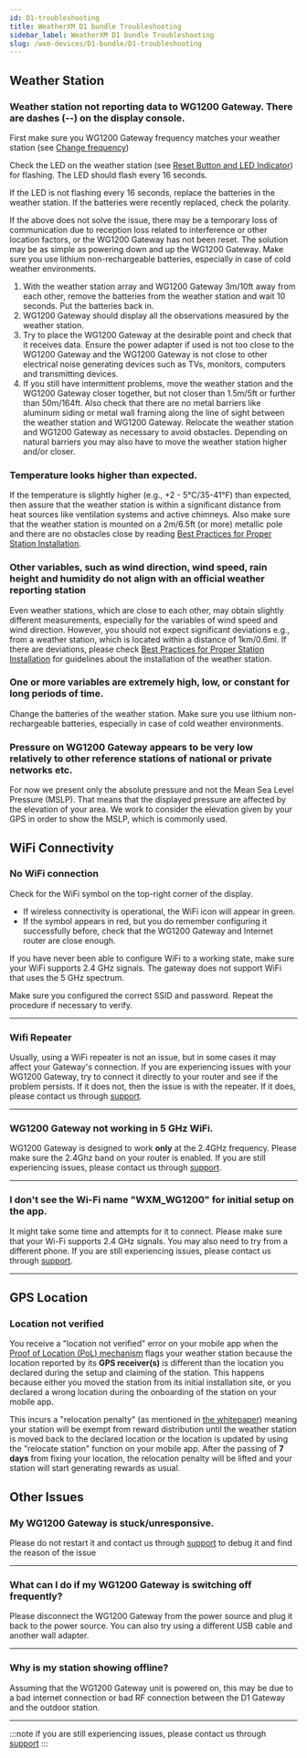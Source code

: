 ```yaml
---
id: D1-troubleshooting
title: WeatherXM D1 bundle Troubleshooting
sidebar_label: WeatherXM D1 bundle Troubleshooting
slug: /wxm-devices/D1-bundle/D1-troubleshooting
---
```



## Weather Station

### Weather station not reporting data to WG1200 Gateway. There are dashes (--) on the display console.

First make sure you WG1200 Gateway frequency matches your weather station (see [Change frequency](/wxm-devices/D1-bundle/D1-connect-and-claim#change-frequency-optional))

Check the LED on the weather station (see [Reset Button and LED Indicator](/wxm-devices/D1-bundle/D1-assemble#outdoor-weather-station)) for flashing.
The LED should flash every 16 seconds.

If the LED is not flashing every 16 seconds, replace the batteries in the weather station.
If the batteries were recently replaced, check the polarity.

If the above does not solve the issue, there may be a temporary loss of communication due to reception loss related to interference or other location factors, or the WG1200 Gateway has not been reset.
The solution may be as simple as powering down and up the WG1200 Gateway. Make sure you use lithium non-rechargeable batteries, especially in case of cold weather environments.

1. With the weather station array and WG1200 Gateway 3m/10ft away from each other,
   remove the batteries from the weather station and wait 10 seconds. Put the batteries back in.
1. WG1200 Gateway should display all the observations measured by the weather station.
1. Try to place the WG1200 Gateway at the desirable point and check that it receives data.
   Ensure the power adapter if used is not too close to the WG1200 Gateway and the WG1200 Gateway is not close to other electrical noise generating devices
   such as TVs, monitors, computers and transmitting devices.
1. If you still have intermittent problems, move the weather station and the WG1200 Gateway closer together,
   but not closer than 1.5m/5ft or further than 50m/164ft.
   Also check that there are no metal barriers like aluminum siding
   or metal wall framing along the line of sight between the weather station and WG1200 Gateway.
   Relocate the weather station and WG1200 Gateway as necessary to avoid obstacles.
   Depending on natural barriers you may also have to move the weather station higher and/or closer.

### Temperature looks higher than expected.

If the temperature is slightly higher (e.g., +2 - 5°C/35-41°F) than expected,
then assure that the weather station is within a significant distance from heat sources
like ventilation systems and active chimneys.
Also make sure that the weather station is mounted on a 2m/6.5ft (or more) metallic pole and there are no obstacles close by reading [Best Practices for Proper Station Installation](/wxm-devices/D1-bundle/install-weather-station#best-practices-for-proper-station-installation).

### Other variables, such as wind direction, wind speed, rain height and humidity do not align with an official weather reporting station

Even weather stations, which are close to each other, may obtain slightly different measurements,
especially for the variables of wind speed and wind direction. However, you should not expect significant deviations
e.g., from a weather station, which is located within a distance of 1km/0.6mi.
If there are deviations, please check [Best Practices for Proper Station Installation](/wxm-devices/D1-bundle/install-weather-station#best-practices-for-proper-station-installation) for guidelines about the installation of the weather station.

### One or more variables are extremely high, low, or constant for long periods of time.


Change the batteries of the weather station. Make sure you use lithium non-rechargeable batteries, especially in case of cold weather environments.

### Pressure on WG1200 Gateway appears to be very low relatively to other reference stations of national or private networks etc. 

For now we present only the absolute pressure and not the Mean Sea Level Pressure (MSLP). That means that the displayed pressure are affected by the elevation of your area. We work to consider the elevation given by your GPS in order to show the MSLP, which is commonly used.


## WiFi  Connectivity

### No WiFi  connection

Check for the WiFi  symbol on the top-right corner of the display.

- If wireless connectivity is operational, the WiFi  icon will appear in green.
- If the symbol appears in red, but you do remember configuring it successfully before, check that the WG1200 Gateway and Internet router are close enough.

If you have never been able to configure WiFi  to a working state, make sure your WiFi  supports 2.4 GHz signals. The gateway does not support WiFi that uses the 5 GHz spectrum.

Make sure you configured the correct SSID and password. Repeat the procedure if necessary to verify.

 <hr />

### Wifi Repeater
Usually, using a WiFi repeater is not an issue, but in some cases it may affect your Gateway's connection. If you are experiencing issues with your WG1200 Gateway, try to connect it directly to your router and see if the problem persists. If it does not, 
then the issue is with the repeater. If it does, please contact us through [support](https://support.weatherxm.com).

 <hr />

### WG1200 Gateway not working in 5 GHz WiFi.
WG1200 Gateway is designed to work **only** at the 2.4GHz frequency. Please make sure the 2.4Ghz band on your router is enabled. If you are still experiencing issues, please contact us through [support](https://support.weatherxm.com).

<hr />

### I don't see the Wi-Fi name "WXM_WG1200" for initial setup on the app.

It might take some time and attempts for it to connect. Please make sure that your Wi-Fi supports 2.4 GHz signals. You may also need to try from a different phone. If you are still experiencing issues, please contact us through [support](https://support.weatherxm.com).

<hr />

## GPS Location

### Location not verified
You receive a "location not verified" error on your mobile app when the [Proof of Location (PoL) mechanism](/project/proof-of-location) flags your weather station because the location reported by its **GPS receiver(s)** is different than the location you declared during the setup and claiming of the station. This happens because either you moved the station from its initial installation site, or you declared a wrong location during the onboarding of the station on your mobile app.

This incurs a "relocation penalty" (as mentioned in [the whitepaper](http://weatherxm.com/whitepaper)) meaning your station will be exempt from reward distribution until the weather station is moved back to the declared location or the location is updated by using the "relocate station" function on your mobile app. After the passing of **7 days** from fixing your location, the relocation penalty will be lifted and your station will start generating rewards as usual.

## Other Issues


### My WG1200 Gateway is stuck/unresponsive.
  
Please do not restart it and contact us through [support](https://support.weatherxm.com) to debug it and find the reason of the issue

<hr />

### What can I do if my WG1200 Gateway is switching off frequently?

Please disconnect the WG1200 Gateway from the power source and plug it back to the power source. You can also try using a different USB cable and another wall adapter.

<hr />

### Why is my station showing offline?

Assuming that the WG1200 Gateway unit is powered on, this may be due to a bad internet connection or bad RF connection between the D1 Gateway and the outdoor station.  

<hr />

:::note
if you are still experiencing issues, please contact us through [support](https://support.weatherxm.com)
:::